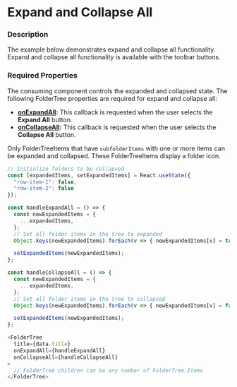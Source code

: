 
# Expand and Collapse All

### Description

The example below demonstrates expand and collapse all functionality.
Expand and collapse all functionality is available with the toolbar buttons.

### Required Properties

The consuming component controls the expanded and collapsed state.
The following FolderTree properties are required for expand and collapse all:
* **[onExpandAll](../about#foldertree-props-table):** This callback is requested when the user selects the **Expand All** button.
* **[onCollapseAll](../about#foldertree-props-table):** This callback is requested when the user selects the **Collapse All** button.

Only FolderTreeItems that have `subfolderItems` with one or more items can be expanded and collapsed.
These FolderTreeItems display a folder icon.

```js
// Initialize folders to be collapsed
const [expandedItems, setExpandedItems] = React.useState({
  "row-item-1": false,
  "row-item-2": false
});

const handleExpandAll = () => {
  const newExpandedItems = {
    ...expandedItems,
  };
  // Set all folder items in the tree to expanded
  Object.keys(newExpandedItems).forEach(v => { newExpandedItems[v] = true; });

  setExpandedItems(newExpandedItems);
};

const handleCollapseAll = () => {
  const newExpandedItems = {
    ...expandedItems,
  };
  // Set all folder items in the tree to collapsed
  Object.keys(newExpandedItems).forEach(v => { newExpandedItems[v] = false; });

  setExpandedItems(newExpandedItems);
};

<FolderTree
  title={data.title}
  onExpandAll={handleExpandAll}
  onCollapseAll={handleCollapseAll}
>
  // FolderTree children can be any number of FolderTree.Items
</FolderTree>
```

<FolderTreeExpandCollapse />
